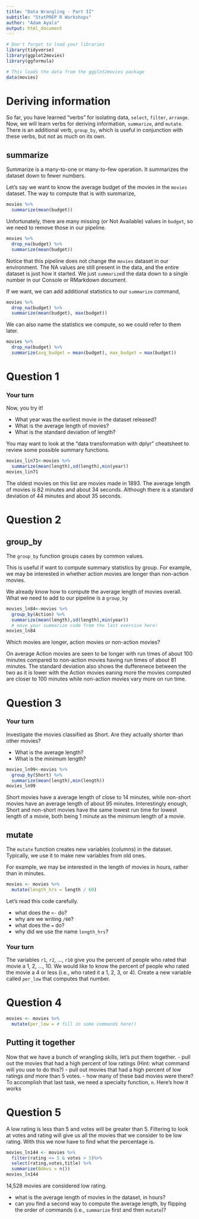 ```yaml
---
title: "Data Wrangling - Part II"
subtitle: "StatPREP R Workshops"
author: "Adam Ayala"
output: html_document
---
```


```r
# Don't forget to load your libraries
library(tidyverse)
library(ggplot2movies)
library(ggformula)
```

```r
# This loads the data from the ggplot2movies package
data(movies)
```

# Deriving information

So far, you have learned "verbs" for isolating data, `select`, `filter`, `arrange`. Now, we will learn verbs for deriving information, `summarize`, and `mutate`. There is an additional verb, `group_by`, which is useful in conjunction with these verbs, but not as much on its own. 

## summarize

Summarize is a many-to-one or many-to-few operation. It summarizes the dataset down to fewer numbers. 

Let's say we want to know the average budget of the movies in the `movies` dataset. The way to compute that is with summarize,

```r
movies %>%
  summarize(mean(budget))
```

Unfortunately, there are many missing (or Not Available) values in `budget`, so we need to remove those in our pipeline.

```r
movies %>%
  drop_na(budget) %>%
  summarize(mean(budget))
```

Notice that this pipeline does not change the `movies` dataset in our environment. The NA values are still present in the data, and the entire dataset is just how it started.  We just `summarize`d the data down to a single number in our Console or RMarkdown document. 

If we want, we can add additional statistics to our `summarize` command,

```r
movies %>%
  drop_na(budget) %>%
  summarize(mean(budget), max(budget))
```

We can also name the statistics we compute, so we could refer to them later.

```r
movies %>%
  drop_na(budget) %>%
  summarize(avg_budget = mean(budget), max_budget = max(budget))
```
# Question 1
### Your turn

Now, you try it! 

- What year was the earliest movie in the dataset released?  
- What is the average length of movies? 
- What is the standard deviation of length?

You may want to look at the "data transformation with dplyr" cheatsheet to review some possible summary functions. 


```r
movies_lin71<-movies %>%
  summarize(mean(length),sd(length),min(year))
movies_lin71
```

The oldest movies on this list are movies made in 1893. The average length of movies is 82 minutes and about 34 seconds. Although there is a standard deviation of 44 minutes and about 35 seconds. 

# Question 2

## group_by

The `group_by` function groups cases by common values. 

This is useful if want to compute summary statistics by group. For example, we may be interested in whether action movies are longer than non-action movies. 

We already know how to compute the average length of movies overall. What we need to add to our pipeline is a `group_by`


```r
movies_ln84<-movies %>%
  group_by(Action) %>%
  summarize(mean(length),sd(length),min(year))
  # move your summarize code from the last exercise here!
movies_ln84
```

Which movies are longer, action movies or non-action movies? 

On average Action movies are seen to be longer with run times of about 100 minutes compared to non-action movies having run times of about 81 minutes. The standard deviation also shows the dufferenece between the two as it is lower with the Action movies eaning more the movies computed are  closer to 100 minutes while non-action movies vary more on run time.

# Question 3
### Your turn

Investigate the movies classified as Short. Are they actually shorter than other movies? 

- What is the average length? 
- What is the minimum length?


```r
movies_ln99<-movies %>%
  group_by(Short) %>%
  summarize(mean(length),min(length))
movies_ln99
```

Short movies have a average length of close to 14 minutes, while non-short movies have an average length of about 95 minutes. Interestingly enough, Short and non-short movies have the same lowest run time for lowest length of a movie, both being 1 minute as the minimum length of a movie.

## mutate

The `mutate` function creates new variables (columns) in the dataset. Typically, we use it to make new variables from old ones. 

For example, we may be interested in the length of movies in hours, rather than in minutes. 

```r
movies <- movies %>%
  mutate(length_hrs = length / 60)
```

Let's read this code carefully. 

- what does the `<-` do?
- why are we writing `/60`?
- what does the `=` do?
- why did we use the name `length_hrs`?

### Your turn

The variables `r1`, `r2`, ..., `r10` give you the percent of people who rated that movie a 1, 2, ..., 10. We would like to know the percent of people who rated the movie a 4 or less (i.e., who rated it a 1, 2, 3, or 4). Create a new variable called `per_low` that computes that number.

# Question 4
```r
movies <- movies %>%
  mutate(per_low = # fill in some commands here!)
```

## Putting it together
Now that we have a bunch of wrangling skills, let's put them together. 
- pull out the movies that had a high percent of low ratings (Hint: what command will you use to do this?)
- pull out movies that had a high percent of low ratings *and* more than 5 votes. 
- how many of these bad movies were there?
To accomplish that last task, we need a specialty function, `n`. Here's how it works

# Question 5

A low rating is less than 5 and votes will be greater than 5. Filtering to look at votes and rating will give us all the movies that we consider to be low rating. With this we now have to find what the percentage is.
```r
movies_ln144 <- movies %>%
  filter(rating <= 5 & votes > 5)%>%
  select(rating,votes,title) %>%
  summarize(Bdmvs = n())
movies_ln144
```

14,528 movies are considered low rating.


- what is the average length of movies in the dataset, in hours? 
- can you find a second way to compute the average length, by flipping the order of commands (i.e., `summarize` first and then `mutate`)?

